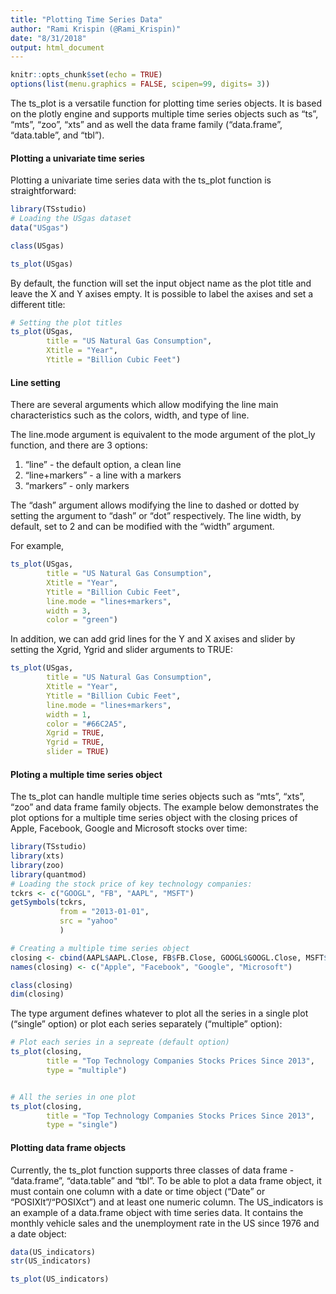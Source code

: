 ```yaml
---
title: "Plotting Time Series Data"
author: "Rami Krispin (@Rami_Krispin)"
date: "8/31/2018"
output: html_document
---
```


```r
knitr::opts_chunk$set(echo = TRUE)
options(list(menu.graphics = FALSE, scipen=99, digits= 3))
```

The ts_plot is a versatile function for plotting time series objects. It is based on the plotly engine and supports multiple time series objects such as "ts", "mts", "zoo", "xts" and as well the data frame family ("data.frame", "data.table", and "tbl").

#### Plotting a univariate time series

Plotting a univariate time series data with the ts_plot function is straightforward: 

```r
library(TSstudio)
# Loading the USgas dataset
data("USgas")

class(USgas)

```

```r
ts_plot(USgas)
```



By default, the function will set the input object name as the plot title and leave the X and Y axises empty. It is possible to label the axises and set a different title:

```r
# Setting the plot titles
ts_plot(USgas,
        title = "US Natural Gas Consumption",
        Xtitle = "Year",
        Ytitle = "Billion Cubic Feet")
```

#### Line setting

There are several arguments which allow modifying the line main characteristics such as the colors, width, and type of line. 

The line.mode argument is equivalent to the mode argument of the plot_ly function, and there are 3 options:

1. "line" - the default option, a clean line
2. "line+markers" - a line with a markers
3. "markers" - only markers

The "dash" argument allows modifying the line to dashed or dotted by setting the argument to "dash" or "dot" respectively.  The line width, by default, set to 2 and can be modified with the "width" argument.

For example, 

```r
ts_plot(USgas,
        title = "US Natural Gas Consumption",
        Xtitle = "Year",
        Ytitle = "Billion Cubic Feet",
        line.mode = "lines+markers",
        width = 3,
        color = "green")
```

In addition, we can add grid lines for the Y and X axises and slider by setting the Xgrid, Ygrid and slider arguments to TRUE:

```r
ts_plot(USgas,
        title = "US Natural Gas Consumption",
        Xtitle = "Year",
        Ytitle = "Billion Cubic Feet",
        line.mode = "lines+markers",
        width = 1,
        color = "#66C2A5",
        Xgrid = TRUE,
        Ygrid = TRUE,
        slider = TRUE)
```

#### Ploting a multiple time series object

The ts_plot can handle multiple time series objects such as "mts", "xts", "zoo" and data frame family objects. The example below demonstrates the plot options for a multiple time series object with the closing prices of  Apple, Facebook, Google and Microsoft stocks over time:
```r
library(TSstudio)
library(xts)
library(zoo)
library(quantmod)
# Loading the stock price of key technology companies:
tckrs <- c("GOOGL", "FB", "AAPL", "MSFT")
getSymbols(tckrs, 
           from = "2013-01-01",
           src = "yahoo"
           )

# Creating a multiple time series object
closing <- cbind(AAPL$AAPL.Close, FB$FB.Close, GOOGL$GOOGL.Close, MSFT$MSFT.Close)
names(closing) <- c("Apple", "Facebook", "Google", "Microsoft")

class(closing)
dim(closing)


```

The type argument defines whatever to plot all the series in a single plot ("single" option) or plot each series separately ("multiple" option):

```r
# Plot each series in a sepreate (default option)
ts_plot(closing,
        title = "Top Technology Companies Stocks Prices Since 2013", 
        type = "multiple")


# All the series in one plot
ts_plot(closing, 
        title = "Top Technology Companies Stocks Prices Since 2013",
        type = "single")


```

#### Plotting data frame objects

Currently, the ts_plot function supports three classes of data frame - "data.frame", "data.table" and "tbl". To be able to plot a data frame object, it must contain one column with a date or time object ("Date" or "POSIXlt"/"POSIXct") and at least one numeric column. The US_indicators is an example of a data.frame object with time series data. It contains the monthly vehicle sales and the unemployment rate in the US since 1976 and a date object:

```r
data(US_indicators)
str(US_indicators)
```

```r
ts_plot(US_indicators)
```


